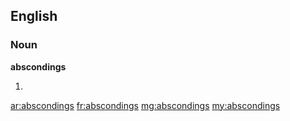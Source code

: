 ==English==

===Noun===
'''abscondings'''

# {{plural of|absconding}}

[[ar:abscondings]]
[[fr:abscondings]]
[[mg:abscondings]]
[[my:abscondings]]